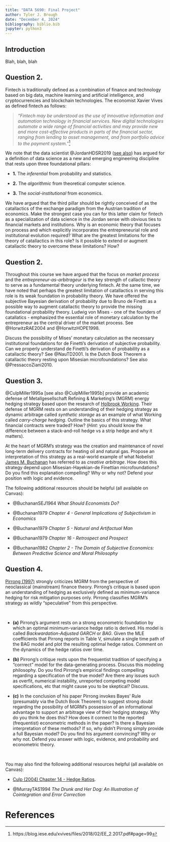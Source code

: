 ```yaml
---
title: "DATA 5690: Final Project"
author: Tyler J. Brough
date: "December 4, 2024"
bibliography: biblio.bib
jupyter: python3
---
```


## **Introduction**

Blah, blah, blah


## **Question 2.** 

Fintech is traditionally defined as a combination of finance and technology based on big data, machine learning and artificial intelligence, and cryptocurrencies and blockchain technologies. The economist Xavier Vives as defined fintech as follows:

> _"Fintech may be understood as the use of innovative information and
automation technology in financial services. New digital technologies
automate a wide range of financial activities and may provide new and more
cost-effective products in parts of the financial sector, ranging from lending
to asset management, and from portfolio advice to the payment system."_[^1]

We note that the data scientist @JordanHDSR2019 ([see also](https://people.eecs.berkeley.edu/~jordan/)) has argued for a definition of data science as a new and emerging engineering discipline that rests upon three foundational pillars:

- __1.__ The _inferential_ from probability and statistics.

- __2.__ The _algorithmic_ from theoretical computer science.

- __3.__ The _social-institutional_ from economics.

We have argued that the third pillar should be rightly conceived of as the catallactics of the exchange paradigm from the Austrian tradition of economics. Make the strongest case you can for this latter claim for fintech as a specialization of data science in the Jordan sense with obvious ties to financial markets and institutions. Why is an economic theory that focuses on process and which explicitly incorporates the entrepreneurial role and institutional evolution required? What are the greatest limitations for the theory of catallactics in this role? Is it possible to extend or augment catallactic theory to overcome these limitations? How?

[^1]: https://blog.iese.edu/xvives/files/2018/02/EE_2.2017.pdf#page=99

\vspace{5mm}

## **Question 2.** 

Throughout this course we have argued that the focus on _market process_ and the _entrepreneur-as-arbitrageur_ is the key strength of callactic theory to serve as a fundamental theory underlying fintech. At the same time, we have noted that perhaps the greatest limitation of catallactics in serving this role is its weak foundation in probability theory. We have offered the subjective Bayesian derivation of probability due to Bruno de Finetti as a possible way to augment catallactic theory to provide the missing foundational probability theory. Ludwig von Mises - one of the founders of catallatics - emphasized the essential role of monetary calculation by the entrepreneur as the central driver of the market process. See @HorwitzRAE2004 and @HorwitzHOPE1998. 

Discuss the possibility of Mises' monetary calculation as the necessary institutional foundations for de Finetti's derivation of subjective probability. Can we properly understand de Finetti's derivation of probability as a catallactic theory? See @NauTD2001. Is the Dutch Book Theorem a catallactic theory resting upon Misesian microfoundations? See also @PressaccoZiani2010.

\vspace{5mm}

## **Question 3.** 

@CulpMiller1995a [see also @CulpMiller1995b] provide an academic defense of Metallgesellschaft Refining & Marketing's (MGRM) energy hedging strategy based upon the research of [Holbrook Working](https://en.wikipedia.org/wiki/Holbrook_Working). Their defense of MGRM rests on an understanding of their hedging strategy as dynamic arbitrage called _synthetic storage_ as an example of what Working called _carry-charge hedging_. Outline the basics of this strategy. What financial contracts were traded? How? (_Hint:_ you should know the difference between a stack-and-roll hedge vs a strip hedge and why it matters).

At the heart of MGRM's strategy was the creation and maintenance of novel long-term delivery contracts for heating oil and natural gas. Propose an interpretation of this strategy as a real-world example of what Nobelist [James M. Buchanan](https://en.wikipedia.org/wiki/Special:Search?go=Go&search=james+m+buchanan&ns0=1) has referred to as _creative arbitrage_. How does this strategy depend upon Misesian-Hayekian-de Finettian microfoundations? Do you find this explanation compelling? Why or why not? Defend your position with logic and evidence.

The following additional resources should be helpful (all available on Canvas):

* @BuchananSEJ1964 *What Should Economists Do?* 

* @Buchanan1979  *Chapter 4 - General Implications of Subjectivism in Economics*

* @Buchanan1979 *Chapter 5 - Natural and Artifactual Man*

* @Buchanan1979  *Chapter 16 - Retrospect and Prospect*

* @Buchanan1982 *Chapter 2 - The Domain of Subjective Economics: Between Predictive Science and Moral Philosophy*


## **Question 4.** 

[Pirrong (1997)](https://www.bauer.uh.edu/spirrong/pirrongmg.pdf) strongly criticizes MGRM from the perspective of neoclassical (mainstream) finance theory. Pirrong's critique is based upon an understanding of hedging as exclusively defined as minimum-variance hedging for risk mitigation purposes only. Pirrong classifies MGRM's strategy as wildly "speculative" from this perspective.

<br>

- __(a)__ Pirrong's argument rests on a strong econometric foundation by which an optimal minimum-variance hedge ratio is derived. His model is called _Backwardation-Adjusted GARCH_ or _BAG_. Given the MLE coefficients that Pirrong reports in Table V, simulate a single time path of the BAG model and plot the resulting optimal hedge ratios. Comment on the dynamics of the hedge ratios over time.

- __(b)__ Pirrong's critique rests upon the frequentist tradition of specifying a "corrrect" model for the data-generating process. Discuss this modeling philosophy. Do you find Pirrong's empirical findings compelling regarding a specification of the true model? Are there any issues such as overfit, numerical instability, unreported competing model specifications, etc that might cause you to be skeptical? Discuss.

- __(c)__ In the conclusion of his paper Pirrong invokes Bayes' Rule (presumably via the Dutch Book Theorem) to suggest strong doubt regarding the possibility of MGRM's possession of an informational advantage to support an arbitrage view of their hedging strategy. Why do you think he does this? How does it connect to the reported (frequentist) econometric methods in the paper? Is there a Bayesian interpretation of these methods? If so, why didn't Pirrong simply provide a full Bayesian model? Do you find his argument convincing? Why or why not. Defend you answer with logic, evidence, and probability and econometric theory.

<br>

You may also find the following additional resources helpful (all available on Canvas):


- [Culp (2004) Chapter 14 - Hedge Ratios](https://www.wiley.com/en-us/Risk+Transfer:+Derivatives+in+Theory+and+Practice-p-9780471464983).

- @MurrayTAS1994 *The Drunk and Her Dog: An Illustration of Cointegration and Error Correction*  


\newpage

# References 
